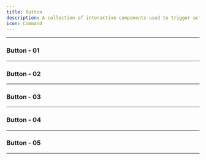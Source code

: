 ```yaml
---
title: Button
description: A collection of interactive components used to trigger actions, navigate, or submit forms, styled for various use cases and states.
icon: Command
---
```


---

### Button - 01


<Preview link="button/button-01">
    <Button01 />
</Preview>

---

### Button - 02


<Preview link="button/button-02">
    <Button02 />
</Preview>

---

### Button - 03


<Preview link="button/button-03">
    <Button03 />
</Preview>

---

### Button - 04


<Preview link="button/button-04">
    <Button04 />
</Preview>

---

### Button - 05


<Preview link="button/button-05">
    <Button05 />
</Preview>

---
